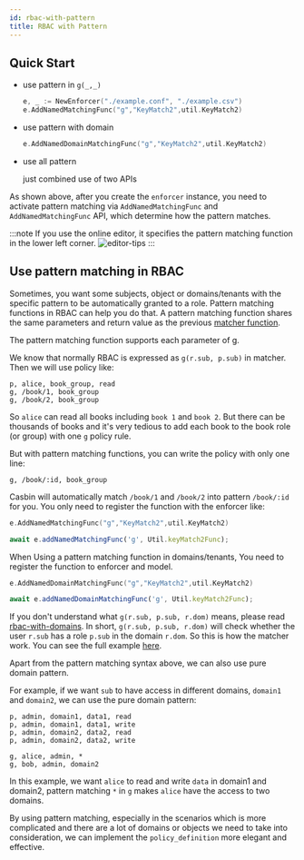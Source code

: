 ```yaml
---
id: rbac-with-pattern
title: RBAC with Pattern
---
```



## Quick Start

- use pattern in ``g(_,_)``

  ```go
  e, _ := NewEnforcer("./example.conf", "./example.csv")
  e.AddNamedMatchingFunc("g","KeyMatch2",util.KeyMatch2)
  ```

- use pattern with domain

  ```go
  e.AddNamedDomainMatchingFunc("g","KeyMatch2",util.KeyMatch2)
  ```
- use all pattern

  just combined use of two APIs

As shown above, after you create the ``enforcer`` instance, you need to activate pattern matching via ``AddNamedMatchingFunc`` and ``AddNamedMatchingFunc`` API,  which determine how the pattern matches.

:::note
If you use the online editor, it specifies the pattern matching function in the lower left corner.
![editor-tips](https://casbin.org/img/editor-tips.png)
:::

## Use pattern matching in RBAC

Sometimes, you want some subjects, object or domains/tenants with the specific pattern to be automatically granted to a role. Pattern matching functions in RBAC can help you do that. A pattern matching function shares the same parameters and return value as the previous [matcher function](https://casbin.org/docs/en/syntax-for-models#functions-in-matchers).

The pattern matching function supports each parameter of g.

We know that normally RBAC is expressed as ``g(r.sub, p.sub)`` in matcher. Then we will use policy like:

```
p, alice, book_group, read
g, /book/1, book_group
g, /book/2, book_group
```

So ``alice`` can read all books including ``book 1`` and ``book 2``. But there can be thousands of books and it's very tedious to add each book to the book role (or group) with one ``g`` policy rule.

But with pattern matching functions, you can write the policy with only one line:

```
g, /book/:id, book_group
```

Casbin will automatically match ``/book/1`` and ``/book/2`` into pattern ``/book/:id`` for you. You only need to register the function with the enforcer like:

<Tabs>

<TabItem value="Go" label="Go" default>

```go
e.AddNamedMatchingFunc("g","KeyMatch2",util.KeyMatch2)
```

</TabItem>

<TabItem value="Node.js" label="Node.js">

```typescript
await e.addNamedMatchingFunc('g', Util.keyMatch2Func);
```

</TabItem>

</Tabs>

When Using a pattern matching function in domains/tenants, You need to register the function to enforcer and model. 

<Tabs>

<TabItem value="Go" label="Go" default>

```go
e.AddNamedDomainMatchingFunc("g","KeyMatch2",util.KeyMatch2)
```

</TabItem>

<TabItem value="Node.js" label="Node.js">

```typescript
await e.addNamedDomainMatchingFunc('g', Util.keyMatch2Func);
```

</TabItem>

</Tabs>

If you don't understand what `g(r.sub, p.sub, r.dom)` means, please read [rbac-with-domains](https://casbin.org/docs/en/rbac-with-domains). In short, `g(r.sub, p.sub, r.dom)` will check whether the user `r.sub` has a role `p.sub` in the domain `r.dom`. So this is how the matcher work. You can see the full example [here](https://github.com/casbin/casbin/blob/dbdb6cbe2e7a80863e4951f9ff36da07fef01b75/model_test.go#L278-L307). 

Apart from the pattern matching syntax above, we can also use pure domain pattern.

For example,  if we want ```sub``` to have access in different domains, ```domain1``` and ```domain2```, we can use the pure domain pattern:

```
p, admin, domain1, data1, read
p, admin, domain1, data1, write
p, admin, domain2, data2, read
p, admin, domain2, data2, write

g, alice, admin, *
g, bob, admin, domain2
```

In this example, we want ```alice``` to read and write ```data``` in domain1 and domain2, pattern matching ```*``` in ```g``` makes ```alice``` have the access to two domains.

By using pattern matching, especially in the scenarios which is more complicated and there are a lot of domains or objects we need to take into consideration, we can implement the ```policy_definition``` more elegant and effective.
